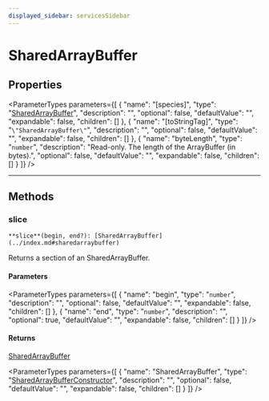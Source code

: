 ```yaml
---
displayed_sidebar: servicesSidebar
---
```



# SharedArrayBuffer

## Properties

<ParameterTypes parameters={[
  {
    "name": "[species]",
    "type": "[SharedArrayBuffer](../index.md#sharedarraybuffer)",
    "description": "",
    "optional": false,
    "defaultValue": "",
    "expandable": false,
    "children": []
  },
  {
    "name": "[toStringTag]",
    "type": "`\"SharedArrayBuffer\"`",
    "description": "",
    "optional": false,
    "defaultValue": "",
    "expandable": false,
    "children": []
  },
  {
    "name": "byteLength",
    "type": "`number`",
    "description": "Read-only. The length of the ArrayBuffer (in bytes).",
    "optional": false,
    "defaultValue": "",
    "expandable": false,
    "children": []
  }
]} />

___

## Methods

### slice

`**slice**(begin, end?): [SharedArrayBuffer](../index.md#sharedarraybuffer)`

Returns a section of an SharedArrayBuffer.

#### Parameters

<ParameterTypes parameters={[
  {
    "name": "begin",
    "type": "`number`",
    "description": "",
    "optional": false,
    "defaultValue": "",
    "expandable": false,
    "children": []
  },
  {
    "name": "end",
    "type": "`number`",
    "description": "",
    "optional": true,
    "defaultValue": "",
    "expandable": false,
    "children": []
  }
]} />

#### Returns

[SharedArrayBuffer](../index.md#sharedarraybuffer)

<ParameterTypes parameters={[
  {
    "name": "SharedArrayBuffer",
    "type": "[SharedArrayBufferConstructor](SharedArrayBufferConstructor.mdx)",
    "description": "",
    "optional": false,
    "defaultValue": "",
    "expandable": false,
    "children": []
  }
]} />
